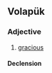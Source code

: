 {{also|Beňadik}}
==Volapük==

===Adjective===
{{head|vo|adjective}}

# [[gracious]]

====Declension====
{{vo-decl-adj}}